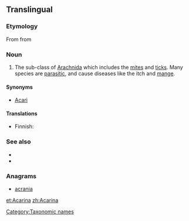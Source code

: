 ==Translingual==

===Etymology===
From {{etyl|NL.|mul}} from {{etyl|grc|mul}} {{term|ἀκαρί||mite|tr=akari|lang=grc|sc=polytonic}}

===Noun===
{{head|mul|noun|g=p}}

# {{zoology|lang=mul}} The sub-class of [[Arachnida]] which includes the [[mite]]s and [[tick]]s. Many species are [[parasitic]], and cause diseases like the itch and [[mange]].

====Synonyms====
* [[Acari]]

====Translations====
{{trans-top|sub-class of Arachnida}}
* Finnish: {{t|fi|punkit|p}}
{{trans-mid}}
{{trans-bottom}}

===See also===
* {{pedia}}
* {{specieslite|Acari}}

===Anagrams===
* [[acrania#English|acrania]]

[[Category:Taxonomic names]]

[[et:Acarina]]
[[zh:Acarina]]